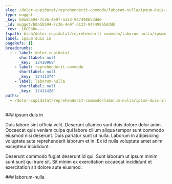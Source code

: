 ```yaml
---
slug: /dolor-cupidatat/reprehenderit-commodo/laborum-nulla/ipsum-duis-in
type: nugget
_key: b0a5b594-7c36-4e9f-a123-947498b5ddd0
_id: nugget/b0a5b594-7c36-4e9f-a123-947498b5ddd0
_rev: _iKCEnDu---
fspath: blah/dolor-cupidatat/reprehenderit-commodo/laborum-nulla/ipsum-duis-in.md
label: ipsum duis in
pageRefs: {}
breadcrumbs:
  - - label: dolor-cupidatat
      shortlabel: null
      _key: '12410969'
    - label: reprehenderit-commodo
      shortlabel: null
      _key: '12411374'
    - label: laborum-nulla
      shortlabel: null
      _key: '12411426'
paths:
  - /dolor-cupidatat/reprehenderit-commodo/laborum-nulla/ipsum-duis-in
---
```


<NuggetArea>
<Nugget slug="/dolor-cupidatat/reprehenderit-commodo/laborum-nulla/ipsum-duis-in" type="nugget" _key="b0a5b594-7c36-4e9f-a123-947498b5ddd0" _id="nugget/b0a5b594-7c36-4e9f-a123-947498b5ddd0" _rev="_iKCEnDu---" fspath="blah/dolor-cupidatat/reprehenderit-commodo/laborum-nulla/ipsum-duis-in.md" label="ipsum duis in" paths="/dolor-cupidatat/reprehenderit-commodo/laborum-nulla/ipsum-duis-in">
<NuggetBody>
### ipsum duis in

Duis labore sint officia velit. Deserunt ullamco sunt duis dolore dolor anim. Occaecat quis veniam culpa qui labore cillum aliqua tempor sunt commodo eiusmod nisi deserunt. Duis pariatur sunt ut nulla. Laborum in adipisicing voluptate aute reprehenderit laborum et in. Ex id nulla voluptate amet anim excepteur incididunt.

Deserunt commodo fugiat deserunt id qui. Sunt laborum ut ipsum minim sunt sunt qui irure sit. Sit minim ex exercitation occaecat incididunt et exercitation sit dolore aute eiusmod.

</NuggetBody>
<Breadcrumbs>
<Crumbs>
<Crumb _key="12410969" label="dolor-cupidatat" /><Crumb _key="12411374" label="reprehenderit-commodo" /><Crumb _key="12411426" label="laborum-nulla" />
</Crumbs>
</Breadcrumbs>
</Nugget>

<NuggetsInbound>
</NuggetsInbound>
<NuggetsOutbound>
</NuggetsOutbound>
</NuggetArea>
<PassagesInbound>
<Passage direction="inbound" type="passage" _key="12411426" _id="passage/12411426" _rev="_iKCEnDq---" label="laborum-nulla" passage="laborum-nulla" fspath="blah/dolor-cupidatat/reprehenderit-commodo/laborum-nulla" paths="/dolor-cupidatat/reprehenderit-commodo/laborum-nulla" slug="/dolor-cupidatat/reprehenderit-commodo/laborum-nulla">
<NuggetBody>
### laborum-nulla

</NuggetBody>
<Breadcrumbs>
<Crumbs>
<Crumb _key="12410969" label="dolor-cupidatat" /><Crumb _key="12411374" label="reprehenderit-commodo" />
</Crumbs>
</Breadcrumbs>
</Passage>

</PassagesInbound>
<PassagesOutbound>
</PassagesOutbound>